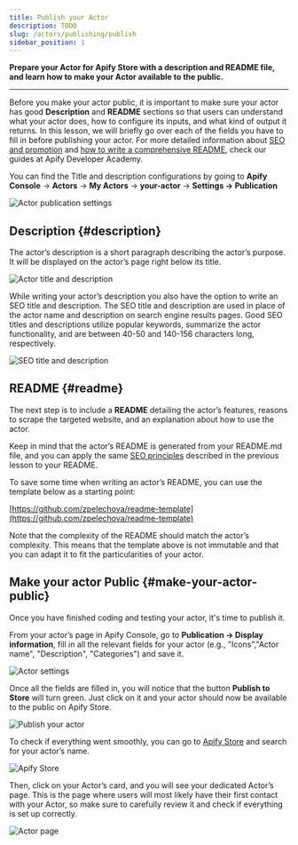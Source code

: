 ```yaml
---
title: Publish your Actor
description: TODO
slug: /actors/publishing/publish
sidebar_position: 1
---
```



**Prepare your Actor for Apify Store with a description and README file, and learn how to make your Actor available to the public.**

---

Before you make your actor public, it is important to make sure your actor has good **Description** and **README** sections so that users can understand what your actor does, how to configure its inputs, and what kind of output it returns. In this lesson, we will briefly go over each of the fields you have to fill in before publishing your actor. For more detailed information about [SEO and promotion](/academy/get-most-of-actors/seo-and-promotion) and [how to write a comprehensive README](/academy/get-most-of-actors/actor-readme), check our guides at Apify Developer Academy.

You can find the Title and description configurations by going to **Apify Console** → **Actors** → **My Actors** → **your-actor** → **Settings → Publication**

![Actor publication settings](./images/actor-publication-settings.webp)

## Description {#description}

The actor’s description is a short paragraph describing the actor’s purpose. It will be displayed on the actor’s page right below its title.

![Actor title and description](./images/actor-title-description.webp)

While writing your actor’s description you also have the option to write an SEO title and description. The SEO title and description are used in place of the actor name and description on search engine results pages. Good SEO titles and descriptions utilize popular keywords, summarize the actor functionality, and are between 40-50 and 140-156 characters long, respectively.

![SEO title and description](./images/actor-SEO.webp)

## README {#readme}

The next step is to include a **README** detailing the actor’s features, reasons to scrape the targeted website, and an explanation about how to use the actor.

Keep in mind that the actor’s README is generated from your README.md file, and you can apply the same [SEO principles](/academy/get-most-of-actors/seo-and-promotion) described in the previous lesson to your README.

To save some time when writing an actor’s README, you can use the template below as a starting point:

[https://github.com/zpelechova/readme-template](https://github.com/zpelechova/readme-template)

Note that the complexity of the README should match the actor’s complexity. This means that the template above is not immutable and that you can adapt it to fit the particularities of your actor.

## Make your actor Public {#make-your-actor-public}

Once you have finished coding and testing your actor, it's time to publish it.

From your actor’s page in Apify Console, go to **Publication → Display information**, fill in all the relevant fields for your actor (e.g., "Icons","Actor name", "Description", "Categories") and save it.

![Actor settings](./images/actor-display-information.webp)

Once all the fields are filled in, you will notice that the button **Publish to Store** will turn green. Just click on it and your actor should now be available to the public on Apify Store.

![Publish your actor](./images/publish-actor-to-store.webp)

To check if everything went smoothly, you can go to [Apify Store](https://apify.com/store) and search for your actor’s name.

![Apify Store](./images/Apify-Store.webp)

Then, click on your Actor’s card, and you will see your dedicated Actor’s page. This is the page where users will most likely have their first contact with your Actor, so make sure to carefully review it and check if everything is set up correctly.

![Actor page](./images/actor-page.webp)
